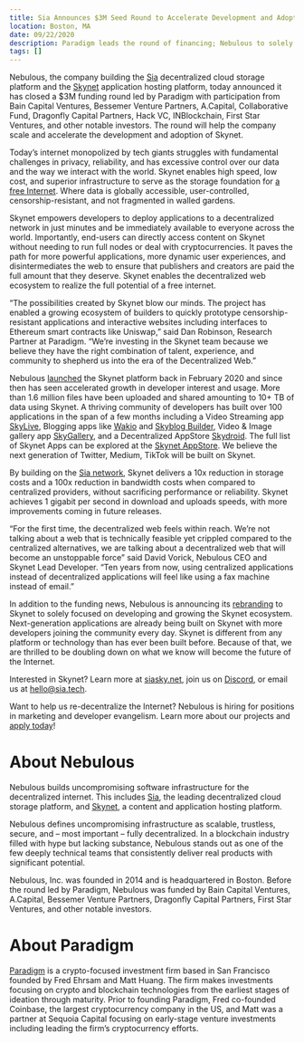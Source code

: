 ```yaml
---
title: Sia Announces $3M Seed Round to Accelerate Development and Adoption of the Web3 platform Skynet
location: Boston, MA
date: 09/22/2020
description: Paradigm leads the round of financing; Nebulous to solely focus on Skynet
tags: []
---
```


Nebulous, the company building the [Sia](https://sia.tech/) decentralized cloud storage platform and the [Skynet](https://siasky.net/) application hosting platform, today announced it has closed a $3M funding round led by Paradigm with participation from Bain Capital Ventures, Bessemer Venture Partners, A.Capital, Collaborative Fund, Dragonfly Capital Partners, Hack VC, INBlockchain, First Star Ventures, and other notable investors. The round will help the company scale and accelerate the development and adoption of Skynet.

Today’s internet monopolized by tech giants struggles with fundamental challenges in privacy, reliability, and has excessive control over our data and the way we interact with the world. Skynet enables high speed, low cost, and superior infrastructure to serve as the storage foundation for [a free Internet](https://blog.sia.tech/the-war-for-a-free-internet-c0a7fcc00c46). Where data is globally accessible, user-controlled, censorship-resistant, and not fragmented in walled gardens.

Skynet empowers developers to deploy applications to a decentralized network in just minutes and be immediately available to everyone across the world. Importantly, end-users can directly access content on Skynet without needing to run full nodes or deal with cryptocurrencies. It paves the path for more powerful applications, more dynamic user experiences, and disintermediates the web to ensure that publishers and creators are paid the full amount that they deserve. Skynet enables the decentralized web ecosystem to realize the full potential of a free internet.

“The possibilities created by Skynet blow our minds. The project has enabled a growing ecosystem of builders to quickly prototype censorship-resistant applications and interactive websites including interfaces to Ethereum smart contracts like Uniswap,” said Dan Robinson, Research Partner at Paradigm. “We’re investing in the Skynet team because we believe they have the right combination of talent, experience, and community to shepherd us into the era of the Decentralized Web.”

Nebulous [launched](https://blog.sia.tech/skynet-bdf0209d6d34) the Skynet platform back in February 2020 and since then has seen accelerated growth in developer interest and usage. More than 1.6 million files have been uploaded and shared amounting to 10+ TB of data using Skynet. A thriving community of developers has built over 100 applications in the span of a few months including a Video Streaming app [SkyLive](https://skylive.coolhd.hu/), Blogging apps like [Wakio](https://siasky.net/hns/wakio) and [Skyblog Builder](https://siasky.net/DADAgjHeqGnQ1hIEET54YyIZhBN_oz51HMogZsLiS60KTA/), Video & Image gallery app [SkyGallery](https://skygallery.xyz/), and a Decentralized AppStore [Skydroid](https://github.com/redsolver/skydroid). The full list of Skynet Apps can be explored at the [Skynet AppStore](https://siasky.net/hns/skyapps/). We believe the next generation of Twitter, Medium, TikTok will be built on Skynet.

By building on the [Sia network](https://sia.tech/), Skynet delivers a 10x reduction in storage costs and a 100x reduction in bandwidth costs when compared to centralized providers, without sacrificing performance or reliability. Skynet achieves 1 gigabit per second in download and uploads speeds, with more improvements coming in future releases.

“For the first time, the decentralized web feels within reach. We’re not talking about a web that is technically feasible yet crippled compared to the centralized alternatives, we are talking about a decentralized web that will become an unstoppable force” said David Vorick, Nebulous CEO and Skynet Lead Developer. “Ten years from now, using centralized applications instead of decentralized applications will feel like using a fax machine instead of email.”

In addition to the funding news, Nebulous is announcing its [rebranding](https://blog.sia.tech/skynet-the-future-of-nebulous-c9922eb53456) to Skynet to solely focused on developing and growing the Skynet ecosystem. Next-generation applications are already being built on Skynet with more developers joining the community every day. Skynet is different from any platform or technology than has ever been built before. Because of that, we are thrilled to be doubling down on what we know will become the future of the Internet.

Interested in Skynet? Learn more at [siasky.net](https://siasky.net/), join us on [Discord](https://discord.gg/sia), or email us at hello@sia.tech.

Want to help us re-decentralize the Internet? Nebulous is hiring for positions in marketing and developer evangelism. Learn more about our projects and [apply today](https://jobs.lever.co/SkynetLabs)!

# About Nebulous

Nebulous builds uncompromising software infrastructure for the decentralized internet. This includes [Sia](https://sia.tech/), the leading decentralized cloud storage platform, and [Skynet](https://siasky.net/), a content and application hosting platform.

Nebulous defines uncompromising infrastructure as scalable, trustless, secure, and – most important – fully decentralized. In a blockchain industry filled with hype but lacking substance, Nebulous stands out as one of the few deeply technical teams that consistently deliver real products with significant potential.

Nebulous, Inc. was founded in 2014 and is headquartered in Boston. Before the round led by Paradigm, Nebulous was funded by Bain Capital Ventures, A.Capital, Bessemer Venture Partners, Dragonfly Capital Partners, First Star Ventures, and other notable investors.

# About Paradigm

[Paradigm](https://www.paradigm.xyz/) is a crypto-focused investment firm based in San Francisco founded by Fred Ehrsam and Matt Huang. The firm makes investments focusing on crypto and blockchain technologies from the earliest stages of ideation through maturity. Prior to founding Paradigm, Fred co-founded Coinbase, the largest cryptocurrency company in the US, and Matt was a partner at Sequoia Capital focusing on early-stage venture investments including leading the firm’s cryptocurrency efforts.
